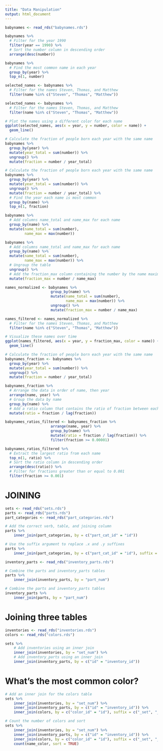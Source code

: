 ```yaml
---
title: "Data Manipulation"
output: html_document
---
```


```r
babynames <- read_rds("babynames.rds")
```

```r
babynames %>%
  # Filter for the year 1990
  filter(year == 1990) %>%
  # Sort the number column in descending order 
  arrange(desc(number))
```

```r
babynames %>%
  # Find the most common name in each year
  group_by(year) %>%
  top_n(1, number)
```

```r
selected_names <- babynames %>%
  # Filter for the names Steven, Thomas, and Matthew 
  filter(name %in% c("Steven", "Thomas", "Matthew"))
```


```r
selected_names <- babynames %>%
  # Filter for the names Steven, Thomas, and Matthew 
  filter(name %in% c("Steven", "Thomas", "Matthew"))

# Plot the names using a different color for each name
ggplot(selected_names, aes(x = year, y = number, color = name)) +
  geom_line()
```



```r
# Calculate the fraction of people born each year with the same name
babynames %>%
  group_by(year) %>%
  mutate(year_total = sum(number)) %>%
  ungroup() %>%
  mutate(fraction = number / year_total)
```



```r
# Calculate the fraction of people born each year with the same name
babynames %>%
  group_by(year) %>%
  mutate(year_total = sum(number)) %>%
  ungroup() %>%
  mutate(fraction = number / year_total) %>%
  # Find the year each name is most common
  group_by(name) %>%
  top_n(1, fraction)
```


```r
babynames %>%
  # Add columns name_total and name_max for each name
  group_by(name) %>%
  mutate(name_total = sum(number),
         name_max = max(number))
```

```r
babynames %>%
  # Add columns name_total and name_max for each name
  group_by(name) %>%
  mutate(name_total = sum(number),
         name_max = max(number)) %>%
  # Ungroup the table 
  ungroup() %>%
  # Add the fraction_max column containing the number by the name maximum 
  mutate(fraction_max = number / name_max)
```


```r
names_normalized <- babynames %>%
                     group_by(name) %>%
                     mutate(name_total = sum(number),
                            name_max = max(number)) %>%
                     ungroup() %>%
                     mutate(fraction_max = number / name_max)
```


```r
names_filtered <- names_normalized %>%
  # Filter for the names Steven, Thomas, and Matthew
  filter(name %in% c("Steven", "Thomas", "Matthew"))

# Visualize these names over time
ggplot(names_filtered, aes(x = year, y = fraction_max, color = name)) +
  geom_line()
```




```r
# Calculate the fraction of people born each year with the same name
babynames_fraction <- babynames %>%
  group_by(year) %>%
  mutate(year_total = sum(number)) %>%
  ungroup() %>%
  mutate(fraction = number / year_total)
```


```r
babynames_fraction %>%
  # Arrange the data in order of name, then year 
  arrange(name, year) %>%
  # Group the data by name
  group_by(name) %>%
  # Add a ratio column that contains the ratio of fraction between each year 
  mutate(ratio = fraction / lag(fraction))
```


```r
babynames_ratios_filtered <- babynames_fraction %>%
                     arrange(name, year) %>%
                     group_by(name) %>%
                     mutate(ratio = fraction / lag(fraction)) %>%
                     filter(fraction >= 0.00001)
```


```r
babynames_ratios_filtered %>%
  # Extract the largest ratio from each name 
  top_n(1, ratio) %>%
  # Sort the ratio column in descending order 
  arrange(desc(ratio)) %>%
  # Filter for fractions greater than or equal to 0.001
  filter(fraction >= 0.001)
```











# JOINING
```r
sets <- read_rds("sets.rds")
parts <- read_rds("parts.rds")
part_categories <- read_rds("part_categories.rds")
```


```r
# Add the correct verb, table, and joining column
parts %>% 
	inner_join(part_categories, by = c("part_cat_id" = "id"))
```


```r
# Use the suffix argument to replace .x and .y suffixes
parts %>% 
	inner_join(part_categories, by = c("part_cat_id" = "id"), suffix = c("_part", "_category"))
```

```r
inventory_parts <- read_rds("inventory_parts.rds")
```

```r
# Combine the parts and inventory_parts tables
parts %>%
	inner_join(inventory_parts, by = "part_num")
```


```r
# Combine the parts and inventory_parts tables
inventory_parts %>%
	inner_join(parts, by = "part_num")
```

# Joining three tables
```r
inventories <- read_rds("inventories.rds")
colors <- read_rds("colors.rds")
```

```r
sets %>%
	# Add inventories using an inner join 
	inner_join(inventories, by = "set_num") %>%
	# Add inventory_parts using an inner join 
	inner_join(inventory_parts, by = c("id" = "inventory_id"))
```


# What's the most common color?
```r
# Add an inner join for the colors table
sets %>%
	inner_join(inventories, by = "set_num") %>%
	inner_join(inventory_parts, by = c("id" = "inventory_id")) %>%
	inner_join(colors, by = c("color_id" = "id"), suffix = c("_set", "_color"))
```

```r
# Count the number of colors and sort
sets %>%
	inner_join(inventories, by = "set_num") %>%
	inner_join(inventory_parts, by = c("id" = "inventory_id")) %>%
	inner_join(colors, by = c("color_id" = "id"), suffix = c("_set", "_color")) %>%
	count(name_color, sort = TRUE)
```

